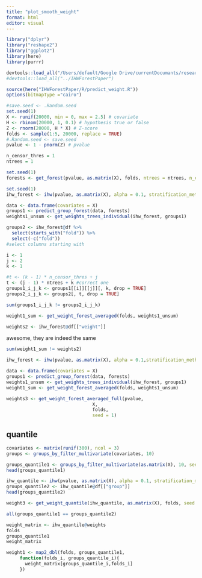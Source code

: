 ```yaml
---
title: "plot_smooth_weight"
format: html
editor: visual
---
```


```r
library("dplyr")
library("reshape2")
library("ggplot2")
library(here)
library(purrr)

devtools::load_all("/Users/default/Google Drive/currentDocumants/research/2022_IHW-Forest/Code/IHW")
#devtools::load_all("../IHWForestPaper")

source(here("IHWForestPaper/R/predict_weight.R"))
options(bitmapType ="cairo")
```

```r
#save.seed <- .Random.seed
set.seed(1)
X <- runif(20000, min = 0, max = 2.5) # covariate
H <- rbinom(20000, 1, 0.1) # hypothesis true or false
Z <- rnorm(20000, H * X) # Z-score
folds <- sample(1:5, 20000, replace = TRUE)
#.Random.seed <- save.seed
pvalue <- 1 - pnorm(Z) # pvalue
```

```r
n_censor_thres = 1
ntrees = 1
```

```r
set.seed(1)
forests <- get_forest(pvalue, as.matrix(X), folds, ntrees = ntrees, n_censor_thres = n_censor_thres, nodedepth = 3, seed = 1)
```

```r
set.seed(1)
ihw_forest <- ihw(pvalue, as.matrix(X), alpha = 0.1, stratification_method ="forest", folds = folds, ntrees = ntrees, n_censor_thres = n_censor_thres, nodedepth = 3, nodesize = 1000, seed = 1)
```

```r
data <- data.frame(covariates = X)
groups1 <- predict_group_forest(data, forests)
weights1_unsum <- get_weights_trees_individual(ihw_forest, groups1)
```

```r
groups2 <- ihw_forest@df %>%
  select(starts_with("fold")) %>%
  select(-c("fold"))
#select columns starting with 
```

```r
i <- 1
j <- 2
k <- 1

#t <- (k - 1) * n_censor_thres + j
t <- (j - 1) * ntrees + k #correct one
groups1_i_j_k <- groups1[[i]][[j]][, k, drop = TRUE]
groups2_i_j_k <- groups2[, t, drop = TRUE]

sum(groups1_i_j_k != groups2_i_j_k)
```

```r
weight1_sum <- get_weight_forest_averaged(folds, weights1_unsum)
```

```r
weights2 <- ihw_forest@df[["weight"]]
```

awesome, they are indeed the same

```r
sum(weight1_sum != weights2)
```

```r
ihw_forest <- ihw(pvalue, as.matrix(X), alpha = 0.1,stratification_method ="forest", folds = folds, ntrees = ntrees, n_censor_thres = n_censor_thres, nodedepth = 3, nodesize = 1000, seed = 1)

data <- data.frame(covariates = X)
groups1 <- predict_group_forest(data, forests)
weights1_unsum <- get_weights_trees_individual(ihw_forest, groups1)
weight1_sum <- get_weight_forest_averaged(folds, weights1_unsum)
```

```r
weights3 <- get_weight_forest_averaged_full(pvalue, 
                                X, 
                                folds, 
                                seed = 1)
```
## quantile

```r
covariates <- matrix(runif(300), ncol = 3)
groups <- groups_by_filter_multivariate(covariates, 10)
```

```r
groups_quantile1 <- groups_by_filter_multivariate(as.matrix(X), 10, seed = 1)
head(groups_quantile1)
```

```r
ihw_quantile <- ihw(pvalue, as.matrix(X), alpha = 0.1, stratification_method ="quantiles", folds = folds, nbins = 10, seed = 1)
groups_quantile2 <- ihw_quantile@df[["group"]]
head(groups_quantile2)
```

```r
weight3 <- get_weight_quantile(ihw_quantile, as.matrix(X), folds, seed = 1)
```

```r
all(groups_quantile1 == groups_quantile2)
```

```r
weight_matrix <- ihw_quantile@weights
folds
groups_quantile1
weight_matrix

weight1 <- map2_dbl(folds, groups_quantile1, 
     function(folds_i, groups_quantile_i){
       weight_matrix[groups_quantile_i,folds_i]
     })
```


